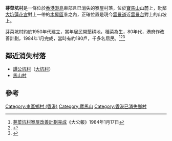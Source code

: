 '''芽菜坑村'''是一條位於[[香港|香港]][[香港島|港島]]東部且已消失的寮屋村落，位於[[寶馬山|寶馬山]]山麓上，毗鄰[[大坑_(香港)|大坑]][[蓮花宮|蓮花宮]]對上一帶的[[木屋區|木屋區]]羣之內，正確位置是現今[[雲景道|雲景道]]近[[雲景台|雲景台]]對上的山坡上。

芽菜坑村約於1950年代建立，當年居民開墾耕地，種菜為生，80年代，港府作改善計劃，1984年1月完成，當時有約180戶，千多名居民。<ref>[https://mmis.hkpl.gov.hk/coverpage/-/coverpage/view?_coverpage_WAR_mmisportalportlet_actual_q=%28%20%28%20%2Bfulltext%3A%28%E8%8A%BD%E8%8F%9C%E5%9D%91%29%29%29%20AND+%28%20verbatim_dc.category.category%3A%28%22Newspaper\%20and\%20Serial%22%29%29&_coverpage_WAR_mmisportalportlet_sort_field=score&p_r_p_-1078056564_c=QF757YsWv59H%2FuxqfBwEJEx4PPU7PMHO&_coverpage_WAR_mmisportalportlet_sort_order=desc&_coverpage_WAR_mmisportalportlet_o=68&_coverpage_WAR_mmisportalportlet_hsf=%E8%8A%BD%E8%8F%9C%E5%9D%91 芽菜坑村寮屋改善計劃完成]《大公報》1984年1月17日</ref><ref>{{cite book|author=鍾寶賢 |title=《商城故事: 銅鑼灣百年變遷》 |year=2009年 |publisher=中華書局 |location=香港 |isbn=9789628930807 }}</ref><ref>{{cite book|author=陈昕 |coauthors=郭志坤 |title=《香港全纪录:1960年-1997年》 |year=1997年 |publisher=中華書局 |location=香港 |isbn=9622318916 }}</ref>

==鄰近消失村落==
*[[譚公坑村|譚公坑村]]（[[大坑村|大坑村]]）
*[[馬山村|馬山村]]

==參考==
{{reflist}}

[[Category:東區鄉村_(香港)|Category:東區鄉村 (香港)]]
[[Category:寶馬山|Category:寶馬山]]
[[Category:香港已消失鄉村|Category:香港已消失鄉村]]